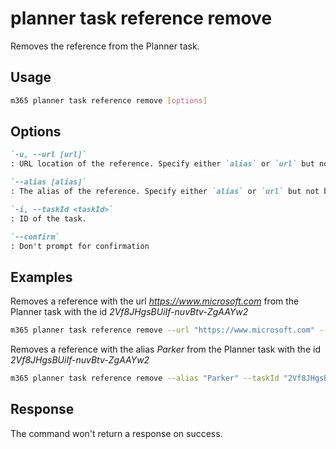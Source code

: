 
# planner task reference remove

Removes the reference from the Planner task.

## Usage

```sh
m365 planner task reference remove [options]
```

## Options

```md defintion-list
`-u, --url [url]`
: URL location of the reference. Specify either `alias` or `url` but not both.

`--alias [alias]`
: The alias of the reference. Specify either `alias` or `url` but not both.

`-i, --taskId <taskId>`
: ID of the task.

`--confirm`
: Don't prompt for confirmation
```

<Global />

## Examples

Removes a reference with the url _https://www.microsoft.com_ from the Planner task with the id _2Vf8JHgsBUiIf-nuvBtv-ZgAAYw2_

```sh
m365 planner task reference remove --url "https://www.microsoft.com" --taskId "2Vf8JHgsBUiIf-nuvBtv-ZgAAYw2" 
```

Removes a reference with the alias _Parker_ from the Planner task with the id _2Vf8JHgsBUiIf-nuvBtv-ZgAAYw2_

```sh
m365 planner task reference remove --alias "Parker" --taskId "2Vf8JHgsBUiIf-nuvBtv-ZgAAYw2"
```

## Response

The command won't return a response on success.
